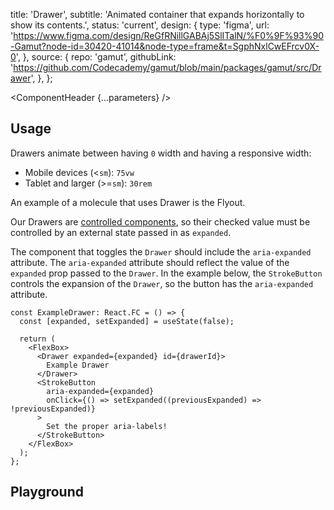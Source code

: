 


  title: 'Drawer',
  subtitle:
    'Animated container that expands horizontally to show its contents.',
  status: 'current',
  design: {
    type: 'figma',
    url: 'https://www.figma.com/design/ReGfRNillGABAj5SlITalN/%F0%9F%93%90-Gamut?node-id=30420-41014&node-type=frame&t=SgphNxlCwEFrcv0X-0',
  },
  source: {
    repo: 'gamut',
    githubLink:
      'https://github.com/Codecademy/gamut/blob/main/packages/gamut/src/Drawer',
  },
};

<Meta of={DrawerStories} />

<ComponentHeader {...parameters} />

## Usage

Drawers animate between having `0` width and having a responsive width:

- Mobile devices (&lt;`sm`): `75vw`
- Tablet and larger (&gt;=`sm`): `30rem`

An example of a molecule that uses Drawer is the <LinkTo id="Molecules/Flyout">Flyout</LinkTo>.

Our Drawers are [controlled components](https://reactjs.org/docs/forms.html#controlled-components), so their checked value must be controlled by an external state passed in as `expanded`.

The component that toggles the `Drawer` should include the `aria-expanded` attribute. The `aria-expanded` attribute should reflect the value of the `expanded` prop passed to the `Drawer`. In the example below, the `StrokeButton` controls the expansion of the `Drawer`, so the button has the `aria-expanded` attribute.

```tsx
const ExampleDrawer: React.FC = () => {
  const [expanded, setExpanded] = useState(false);

  return (
    <FlexBox>
      <Drawer expanded={expanded} id={drawerId}>
        Example Drawer
      </Drawer>
      <StrokeButton
        aria-expanded={expanded}
        onClick={() => setExpanded((previousExpanded) => !previousExpanded)}
      >
        Set the proper aria-labels!
      </StrokeButton>
    </FlexBox>
  );
};
```

## Playground

<Canvas sourceState="shown" of={DrawerStories.Default} />

<Controls />
